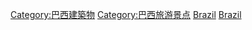 [[Category:巴西建築物|Category:巴西建築物]]
[[Category:巴西旅游景点|Category:巴西旅游景点]]
[[Category:南美洲公园|Brazil]]
[[Category:各國公園|Brazil]]